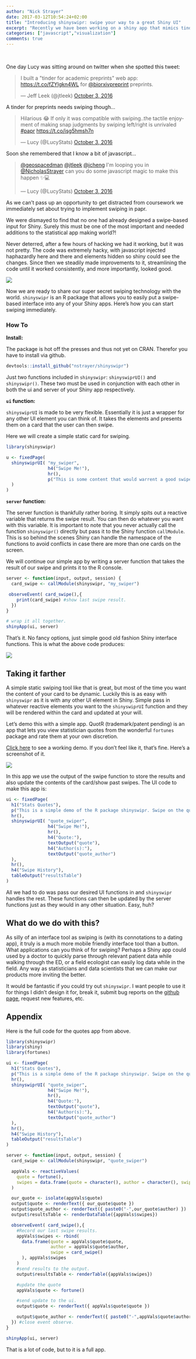 ```yaml
---
author: "Nick Strayer"
date: 2017-03-12T10:54:24+02:00
title: "Introducing shinyswipr: swipe your way to a great Shiny UI"
excerpt: "Recently we have been working on a shiny app that mimics tinder for preprints. One of the more exciting things we've done in this app is implimented a swiping input. Now you can to with the package shinyswipr." 
categories: ["javascript","visualization"]
comments: true
---
```


<br>

One day Lucy was sitting around on twitter when she spotted this tweet: 

<blockquote class="twitter-tweet" data-lang="en"><p lang="en" dir="ltr">I built a &quot;tinder for academic preprints&quot; web app: <a href="https://t.co/fZYlgkn4WL">https://t.co/fZYlgkn4WL</a> for <a href="https://twitter.com/biorxivpreprint">@biorxivpreprint</a> preprints.</p>&mdash; Jeff Leek (@jtleek) <a href="https://twitter.com/jtleek/status/782949505754861568">October 3, 2016</a></blockquote>
<script async src="//platform.twitter.com/widgets.js" charset="utf-8"></script>

A tinder for preprints needs swiping though...

<blockquote class="twitter-tweet" data-lang="en"><p lang="en" dir="ltr">Hilarious 😂 If only it was compatible with swiping..the tactile enjoyment of making snap judgments by swiping left/right is unrivaled <a href="https://twitter.com/hashtag/papr?src=hash">#papr</a> <a href="https://t.co/isg5hmsh7n">https://t.co/isg5hmsh7n</a></p>&mdash; Lucy (@LucyStats) <a href="https://twitter.com/LucyStats/status/782953224420495365">October 3, 2016</a></blockquote>
<script async src="//platform.twitter.com/widgets.js" charset="utf-8"></script>

Soon she remembered that I know a bit of javascript...

<blockquote class="twitter-tweet" data-lang="en"><p lang="en" dir="ltr"><a href="https://twitter.com/geospacedman">@geospacedman</a> <a href="https://twitter.com/jtleek">@jtleek</a> <a href="https://twitter.com/jcheng">@jcheng</a> I&#39;m looping you in <a href="https://twitter.com/NicholasStrayer">@NicholasStrayer</a> can you do some javascript magic to make this happen ✨💻</p>&mdash; Lucy (@LucyStats) <a href="https://twitter.com/LucyStats/status/782967208649580545">October 3, 2016</a></blockquote>
<script async src="//platform.twitter.com/widgets.js" charset="utf-8"></script>

As we can't pass up an opportunity to get distracted from coursework we immediately set about trying to implement swiping in papr. 

We were dismayed to find that no one had already designed a swipe-based input for Shiny. Surely this must be one of the most important and needed additions to the statistical app making world?!

Never deterred, after a few hours of hacking we had it working, but it was not pretty. The code was extremely hacky, with javascript injected haphazardly here and there and elements hidden so shiny could see the changes. Since then we steadily made improvements to it, streamlining the code until it worked consistently, and more importantly, looked good.

![](/images/papr_animation.gif)

Now we are ready to share our super secret swiping technology with the world. `shinyswipr` is an R package that allows you to easily put a swipe-based interface into any of your Shiny apps. Here's how you can start swiping immediately. 

### How To

__Install:__

The package is hot off the presses and thus not yet on CRAN. Therefor you have to install via github. 

```r
devtools::install_github("nstrayer/shinyswipr")
```


Just two functions included in `shinyswipr`: `shinyswiprUI()` and `shinyswipr()`. These two must be used in conjunction with each other in both the ui and server of your Shiny app respectively.


__`ui` function:__

`shinyswiprUI` is made to be very flexible. Essentially it is just a wrapper for any other UI element you can think of. It takes the elements and presents them on a card that the user can then swipe. 

Here we will create a simple static card for swiping. 

```r
library(shinyswipr)

u <- fixedPage(
  shinyswiprUI( "my_swiper",
                h4("Swipe Me!"),
                hr(),
                p("This is some content that would warrent a good swipe")
  )
)
```

__`server` function:__

The server function is thankfully rather boring. It simply spits out a reactive variable that returns the swipe result. You can then do whatever you want with this variable. It is important to note that you never actually call the function `shinyswipr()` directly but pass it to the Shiny function `callModule`. This is so behind the scenes Shiny can handle the namespace of the functions to avoid conflicts in case there are more than one cards on the screen.  

We will continue our simple app by writing a server function that takes the result of our swipe and prints it to the R console. 

```r
server <- function(input, output, session) {
  card_swipe <- callModule(shinyswipr, "my_swiper")

 observeEvent( card_swipe(),{
    print(card_swipe) #show last swipe result. 
  }) 
}

# wrap it all together.
shinyApp(ui, server)
```

That's it. No fancy options, just simple good old fashion Shiny interface functions. This is what the above code produces: 

![](/images/simple_swipe_app.png)

## Taking it farther

A simple static swiping tool like that is great, but most of the time you want the content of your card to be dynamic. Luckily this is as easy with `shinyswipr` as it is with any other UI element in Shiny. Simple pass in whatever reactive elements you want to the `shinyswiprUI` function and they will be rendered within the card and updated at your will. 

Let's demo this with a simple app. QuotR (trademark/patent pending) is an app that lets you view statistician quotes from the wonderful `fortunes` package and rate them at your own discretion. 

[Click here](https://nickstrayer.shinyapps.io/shinyswipr_demo/) to see a working demo. If you don't feel like it, that's fine. Here's a screenshot of it. 

![](/images/quotr.png)

In this app we use the output of the swipe function to store the results and also update the contents of the card/show past swipes. The UI code to make this app is: 


```r
ui <- fixedPage(
  h1("Stats Quotes"),
  p("This is a simple demo of the R package shinyswipr. Swipe on the quote card below to store your rating. What each direction (up, down, left, right) mean is up to you. (We won't tell.)"),
  hr(),
  shinyswiprUI( "quote_swiper",
                h4("Swipe Me!"),
                hr(),
                h4("Quote:"),
                textOutput("quote"),
                h4("Author(s):"),
                textOutput("quote_author")
  ),
  hr(),
  h4("Swipe History"),
  tableOutput("resultsTable")
)
```

All we had to do was pass our desired UI functions in and `shinyswipr` handles the rest. These functions can then be updated by the server functions just as they would in any other situation. Easy, huh?

## What do we do with this? 

As silly of an interface tool as swiping is (with its connotations to a dating app), it truly is a much more mobile friendly interface tool than a button. What applications can you think of for swiping? Perhaps a Shiny app could used by a doctor to quickly parse through relevant patient data while walking through the ED, or a field ecologist can easily log data while in the field. Any way as statisticians and data scientists that we can make our products more inviting the better. 

It would be fantastic if you could try out `shinyswipr`. I want people to use it for things I didn't design it for, break it, submit bug reports on the [github page](https://github.com/nstrayer/shinyswipr), request new features, etc. 

## Appendix

Here is the full code for the quotes app from above. 

```r
library(shinyswipr)
library(shiny)
library(fortunes)

ui <- fixedPage(
  h1("Stats Quotes"),
  p("This is a simple demo of the R package shinyswipr. Swipe on the quote card below to store your rating. What each direction (up, down, left, right) mean is up to you. (We won't tell.)"),
  hr(),
  shinyswiprUI( "quote_swiper",
                h4("Swipe Me!"),
                hr(),
                h4("Quote:"),
                textOutput("quote"),
                h4("Author(s):"),
                textOutput("quote_author")
  ),
  hr(),
  h4("Swipe History"),
  tableOutput("resultsTable")
)

server <- function(input, output, session) {
  card_swipe <- callModule(shinyswipr, "quote_swiper")

  appVals <- reactiveValues(
    quote = fortune(),
    swipes = data.frame(quote = character(), author = character(), swipe = character())
  )

  our_quote <- isolate(appVals$quote)
  output$quote <- renderText({ our_quote$quote })
  output$quote_author <- renderText({ paste0("-",our_quote$author) })
  output$resultsTable <- renderDataTable({appVals$swipes})

  observeEvent( card_swipe(),{
    #Record our last swipe results.
    appVals$swipes <- rbind(
      data.frame(quote = appVals$quote$quote,
                 author = appVals$quote$author,
                 swipe = card_swipe()
      ), appVals$swipes
    )
    #send results to the output.
    output$resultsTable <- renderTable({appVals$swipes})

    #update the quote
    appVals$quote <- fortune()

    #send update to the ui.
    output$quote <- renderText({ appVals$quote$quote })

    output$quote_author <- renderText({ paste0("-",appVals$quote$author) })
  }) #close event observe.
}

shinyApp(ui, server)
```

That is a lot of code, but to it is a full app. 